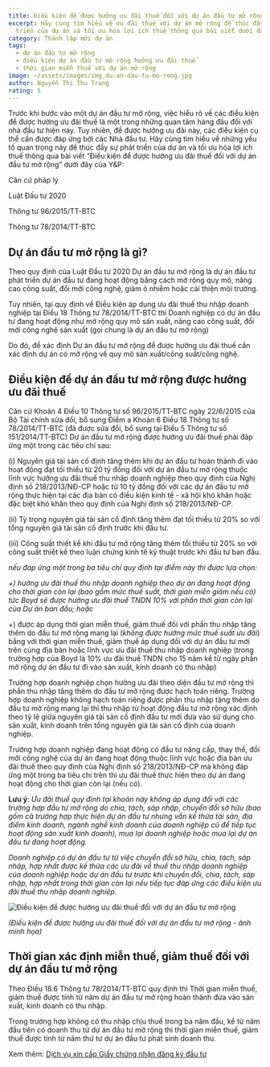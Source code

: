 ```yaml
---
title: Điều kiện để được hưởng ưu đãi thuế đối với dự án đầu tư mở rộng
excerpt: Hãy cùng tìm hiểu về ưu đãi thuế với dự án mở rộng để thúc đẩy sự phát
  triển của dự án và tối ưu hóa lợi ích thuế thông qua bài viết dưới đây
category: Thành lập mới dự án
tags:
  - dự án đầu tư mở rộng
  - điều kiện dự án đầu tư mở rộng hưởng ưu đãi thuế
  - thời gian miễn thuế với dự án mở rộng
image: ~/assets/images/img_du-an-dau-tu-mo-rong.jpg
author: Nguyễn Thị Thu Trang
rating: 5
---
```

Trước khi bước vào một dự án đầu tư mở rộng, việc hiểu rõ về các điều kiện để được hưởng ưu đãi thuế là một trong những quan tâm hàng đầu đối với nhà đầu tư hiện nay. Tuy nhiên, để được hưởng ưu đãi này, các điều kiện cụ thể cần được đáp ứng bởi các Nhà đầu tư. Hãy cùng tìm hiểu về những yếu tố quan trọng này để thúc đẩy sự phát triển của dự án và tối ưu hóa lợi ích thuế thông qua bài viết “Điều kiện để được hưởng ưu đãi thuế đối với dự án đầu tư mở rộng” dưới đây của Y&P:

Căn cứ pháp lý

Luật Đầu tư 2020

Thông tư 96/2015/TT-BTC

Thông tư 78/2014/TT-BTC

## Dự án đầu tư mở rộng là gì?

Theo quy định của Luật Đầu tư 2020 Dự án đầu tư mở rộng là dự án đầu tư phát triển dự án đầu tư đang hoạt động bằng cách mở rộng quy mô, nâng cao công suất, đổi mới công nghệ, giảm ô nhiễm hoặc cải thiện môi trường.

Tuy nhiên, tại quy định về Điều kiện áp dụng ưu đãi thuế thu nhập doanh nghiệp tại Điều 18 Thông tư 78/2014/TT-BTC thì Doanh nghiệp có dự án đầu tư đang hoạt động như mở rộng quy mô sản xuất, nâng cao công suất, đổi mới công nghệ sản xuất (gọi chung là dự án đầu tư mở rộng)

Do đó, để xác định Dự án đầu tư mở rộng để được hưởng ưu đãi thuế cần xác định dự án có mở rộng về quy mô sản xuất/công suất/công nghệ.

## Điều kiện để dự án đầu tư mở rộng được hưởng ưu đãi thuế

Căn cứ Khoản 4 Điều 10 Thông tư số 96/2015/TT-BTC ngày 22/6/2015 của Bộ Tài chính sửa đổi, bổ sung Điểm a Khoản 6 Điều 18 Thông tư số 78/2014/TT-BTC (đã được sửa đổi, bổ sung tại Điều 5 Thông tư số 151/2014/TT-BTC) Dự án đầu tư mở rộng được hưởng ưu đãi thuế phải đáp ứng một trong các tiêu chí sau:

(i) Nguyên giá tài sản cố định tăng thêm khi dự án đầu tư hoàn thành đi vào hoạt động đạt tối thiểu từ 20 tỷ đồng đối với dự án đầu tư mở rộng thuộc lĩnh vực hưởng ưu đãi thuế thu nhập doanh nghiệp theo quy định của Nghị định số 218/2013/NĐ-CP hoặc từ 10 tỷ đồng đối với các dự án đầu tư mở rộng thực hiện tại các địa bàn có điều kiện kinh tế - xã hội khó khăn hoặc đặc biệt khó khăn theo quy định của Nghị định số 218/2013/NĐ-CP.

(ii) Tỷ trọng nguyên giá tài sản cố định tăng thêm đạt tối thiểu từ 20% so với tổng nguyên giá tài sản cố định trước khi đầu tư.

(iii) Công suất thiết kế khi đầu tư mở rộng tăng thêm tối thiểu từ 20% so với công suất thiết kế theo luận chứng kinh tế kỹ thuật trước khi đầu tư ban đầu.

*nếu đáp ứng một trong ba tiêu chí quy định tại điểm này thì được lựa chọn:*

*+) hưởng ưu đãi thuế thu nhập doanh nghiệp theo dự án đang hoạt động cho thời gian còn lại (bao gồm mức thuế suất, thời gian miễn giảm nếu có) tức Boyd sẽ được hưởng ưu đãi thuế TNDN 10% với phần thời gian còn lại của Dự án ban đầu; hoặc*

+) được áp dụng thời gian miễn thuế, giảm thuế đối với phần thu nhập tăng thêm do đầu tư mở rộng mang lại (*không được hưởng mức thuế suất ưu đãi*) bằng với thời gian miễn thuế, giảm thuế áp dụng đối với dự án đầu tư mới trên cùng địa bàn hoặc lĩnh vực ưu đãi thuế thu nhập doanh nghiệp (trong trường hợp của Boyd là 10% ưu đãi thuế TNDN cho 15 năm kể từ ngày phần mở rộng dự án đầu tư đi vào sản xuất, kinh doanh có thu nhập)

Trường hợp doanh nghiệp chọn hưởng ưu đãi theo diện đầu tư mở rộng thì phần thu nhập tăng thêm do đầu tư mở rộng được hạch toán riêng. Trường hợp doanh nghiệp không hạch toán riêng được phần thu nhập tăng thêm do đầu tư mở rộng mang lại thì thu nhập từ hoạt động đầu tư mở rộng xác định theo tỷ lệ giữa nguyên giá tài sản cố định đầu tư mới đưa vào sử dụng cho sản xuất, kinh doanh trên tổng nguyên giá tài sản cố định của doanh nghiệp.

Trường hợp doanh nghiệp đang hoạt động có đầu tư nâng cấp, thay thế, đổi mới công nghệ của dự án đang hoạt động thuộc lĩnh vực hoặc địa bàn ưu đãi thuế theo quy định của Nghị định số 218/2013/NĐ-CP mà không đáp ứng một trong ba tiêu chí trên thì ưu đãi thuế thực hiện theo dự án đang hoạt động cho thời gian còn lại (nếu có).

**Lưu ý**: *Ưu đãi thuế quy định tại khoản này không áp dụng đối với các trường hợp đầu tư mở rộng do chia, tách, sáp nhập, chuyển đổi sở hữu (bao gồm cả trường hợp thực hiện dự án đầu tư nhưng vẫn kế thừa tài sản, địa điểm kinh doanh, ngành nghề kinh doanh của doanh nghiệp cũ để tiếp tục hoạt động sản xuất kinh doanh), mua lại doanh nghiệp hoặc mua lại dự án đầu tư đang hoạt động.*

*Doanh nghiệp có dự án đầu tư từ việc chuyển đổi sở hữu, chia, tách, sáp nhập, hợp nhất được kế thừa các ưu đãi về thuế thu nhập doanh nghiệp của doanh nghiệp hoặc dự án đầu tư trước khi chuyển đổi, chia, tách, sáp nhập, hợp nhất trong thời gian còn lại nếu tiếp tục đáp ứng các điều kiện ưu đãi thuế thu nhập doanh nghiệp.*

![Điều kiện để được hưởng ưu đãi thuế đối với dự án đầu tư mở rộng ](~/assets/images/dieu-kien-huong-uu-dai-thue-voi-du-an-dau-tu-mo-rong.jpg "Điều kiện để được hưởng ưu đãi thuế đối với dự án đầu tư mở rộng ")

*(Điều kiện để được hưởng ưu đãi thuế đối với dự án đầu tư mở rộng - ảnh minh họa)*

## Thời gian xác định miễn thuế, giảm thuế đối với dự án đầu tư mở rộng

Theo Điều 18.6 Thông tư 78/2014/TT-BTC quy định thì Thời gian miễn thuế, giảm thuế được tính từ năm dự án đầu tư mở rộng hoàn thành đưa vào sản xuất, kinh doanh có thu nhập.

Trong trường hợp không có thu nhập chịu thuế trong ba năm đầu, kể từ năm đầu tiên có doanh thu từ dự án đầu tư mở rộng thì thời gian miễn thuế, giảm thuế được tính từ năm thứ tư dự án đầu tư phát sinh doanh thu.

Xem thêm: [Dịch vụ xin cấp Giấy chứng nhận đăng ký đầu tư](https://yplawfirm.vn/dau-tu-nuoc-ngoai/dich-vu-cap-giay-chung-nhan-dang-ky-dau-tu)[](https://vinhphuclawyers.vn/)

[](https://vinhphuclawyers.vn/)
